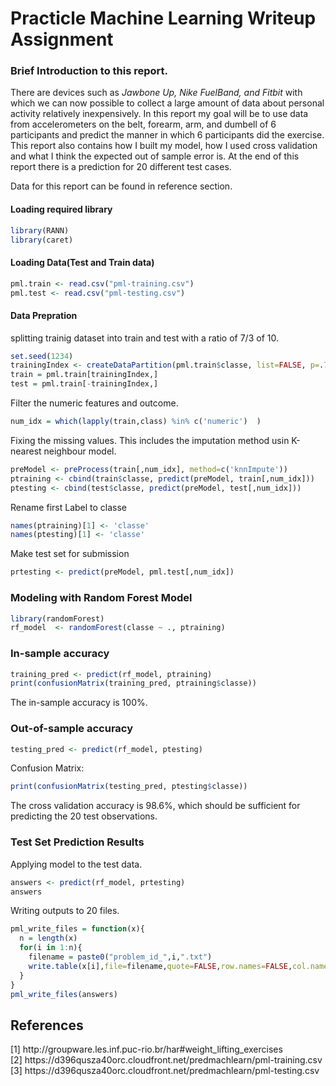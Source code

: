 Practicle Machine Learning Writeup Assignment
========================================================

### Brief Introduction to this report.

There are devices such as *Jawbone Up, Nike FuelBand, and Fitbit* with which we can now possible to collect a large amount of data about personal activity relatively inexpensively.
In this report my goal will be to use data from accelerometers on the belt, forearm, arm, and dumbell of 6 participants and predict the manner in which 6 participants did the exercise. This report also contains how I built my model, how I used cross validation and what I think the expected out of sample error is. At the end of this report there is a prediction for 20 different test cases.

Data for this report can be found in reference section.

#### Loading required library
```r
library(RANN)
library(caret)
```

#### Loading Data(Test and Train data)
```r
pml.train <- read.csv("pml-training.csv")
pml.test <- read.csv("pml-testing.csv")
```
#### Data Prepration

splitting trainig dataset into train and test with a ratio of 7/3 of 10.

```r
set.seed(1234)
trainingIndex <- createDataPartition(pml.train$classe, list=FALSE, p=.7)
train = pml.train[trainingIndex,]
test = pml.train[-trainingIndex,]
```
Filter the numeric features and outcome. 
```r
num_idx = which(lapply(train,class) %in% c('numeric')  )
```
Fixing the  missing values. This includes the imputation method usin K-nearest neighbour model.

```r
preModel <- preProcess(train[,num_idx], method=c('knnImpute'))
ptraining <- cbind(train$classe, predict(preModel, train[,num_idx]))
ptesting <- cbind(test$classe, predict(preModel, test[,num_idx]))
```
Rename first Label to classe

```r
names(ptraining)[1] <- 'classe'
names(ptesting)[1] <- 'classe'
```

Make test set for submission

```r
prtesting <- predict(preModel, pml.test[,num_idx])
```
### Modeling with Random Forest Model

```r
library(randomForest)
rf_model  <- randomForest(classe ~ ., ptraining)
```

### In-sample accuracy
```r
training_pred <- predict(rf_model, ptraining) 
print(confusionMatrix(training_pred, ptraining$classe))
```
The in-sample accuracy is 100%.

### Out-of-sample accuracy
```r
testing_pred <- predict(rf_model, ptesting) 
```

Confusion Matrix: 
```r
print(confusionMatrix(testing_pred, ptesting$classe))
```

The cross validation accuracy is  98.6%, which should be sufficient for predicting the 20 test observations.

### Test Set Prediction Results

Applying model to the test data.
```r
answers <- predict(rf_model, prtesting) 
answers
```

Writing outputs to 20 files.

```r
pml_write_files = function(x){
  n = length(x)
  for(i in 1:n){
    filename = paste0("problem_id_",i,".txt")
    write.table(x[i],file=filename,quote=FALSE,row.names=FALSE,col.names=FALSE)
  }
}
pml_write_files(answers)
```

## References
[1] http://groupware.les.inf.puc-rio.br/har#weight_lifting_exercises  
[2] https://d396qusza40orc.cloudfront.net/predmachlearn/pml-training.csv  
[3] https://d396qusza40orc.cloudfront.net/predmachlearn/pml-testing.csv